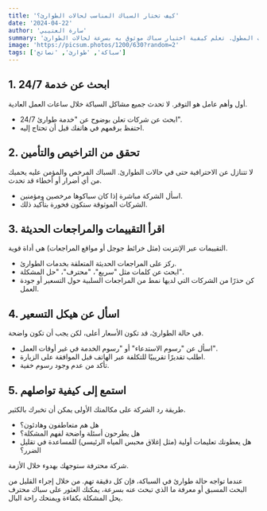 ```yaml
---
title: 'كيف تختار السباك المناسب لحالات الطوارئ؟'
date: '2024-04-22'
author: 'سارة العتيبي'
summary: 'عندما تنفجر ماسورة في منتصف الليل، لا يوجد وقت للبحث المطول. تعلم كيفية اختيار سباك موثوق به بسرعة لحالات الطوارئ.'
image: 'https://picsum.photos/1200/630?random=2'
tags: ['سباكة', 'طوارئ', 'نصائح']
---
```


## 1. ابحث عن خدمة 24/7

أول وأهم عامل هو التوفر. لا تحدث جميع مشاكل السباكة خلال ساعات العمل العادية.

* ابحث عن شركات تعلن بوضوح عن "خدمة طوارئ 24/7".
* احتفظ برقمهم في هاتفك قبل أن تحتاج إليه.

## 2. تحقق من التراخيص والتأمين

لا تتنازل عن الاحترافية حتى في حالات الطوارئ. السباك المرخص والمؤمن عليه يحميك من أي أضرار أو أخطاء قد تحدث.

* اسأل الشركة مباشرة إذا كان سباكوها مرخصين ومؤمنين.
* الشركات الموثوقة ستكون فخورة بتأكيد ذلك.

## 3. اقرأ التقييمات والمراجعات الحديثة

التقييمات عبر الإنترنت (مثل خرائط جوجل أو مواقع المراجعات) هي أداة قوية.

* ركز على المراجعات الحديثة المتعلقة بخدمات الطوارئ.
* ابحث عن كلمات مثل "سريع"، "محترف"، "حل المشكلة".
* كن حذرًا من الشركات التي لديها نمط من المراجعات السلبية حول التسعير أو جودة العمل.

## 4. اسأل عن هيكل التسعير

في حالة الطوارئ، قد تكون الأسعار أعلى، لكن يجب أن تكون واضحة.

* اسأل عن "رسوم الاستدعاء" أو "رسوم الخدمة في غير أوقات العمل".
* اطلب تقديرًا تقريبيًا للتكلفة عبر الهاتف قبل الموافقة على الزيارة.
* تأكد من عدم وجود رسوم خفية.

## 5. استمع إلى كيفية تواصلهم

طريقة رد الشركة على مكالمتك الأولى يمكن أن تخبرك بالكثير.

* هل هم متعاطفون وهادئون؟
* هل يطرحون أسئلة واضحة لفهم المشكلة؟
* هل يعطونك تعليمات أولية (مثل إغلاق محبس المياه الرئيسي) للمساعدة في تقليل الضرر؟

شركة محترفة ستوجهك بهدوء خلال الأزمة.

عندما تواجه حالة طوارئ في السباكة، فإن كل دقيقة تهم. من خلال إجراء القليل من البحث المسبق أو معرفة ما الذي تبحث عنه بسرعة، يمكنك العثور على سباك محترف يحل المشكلة بكفاءة ويمنحك راحة البال.
